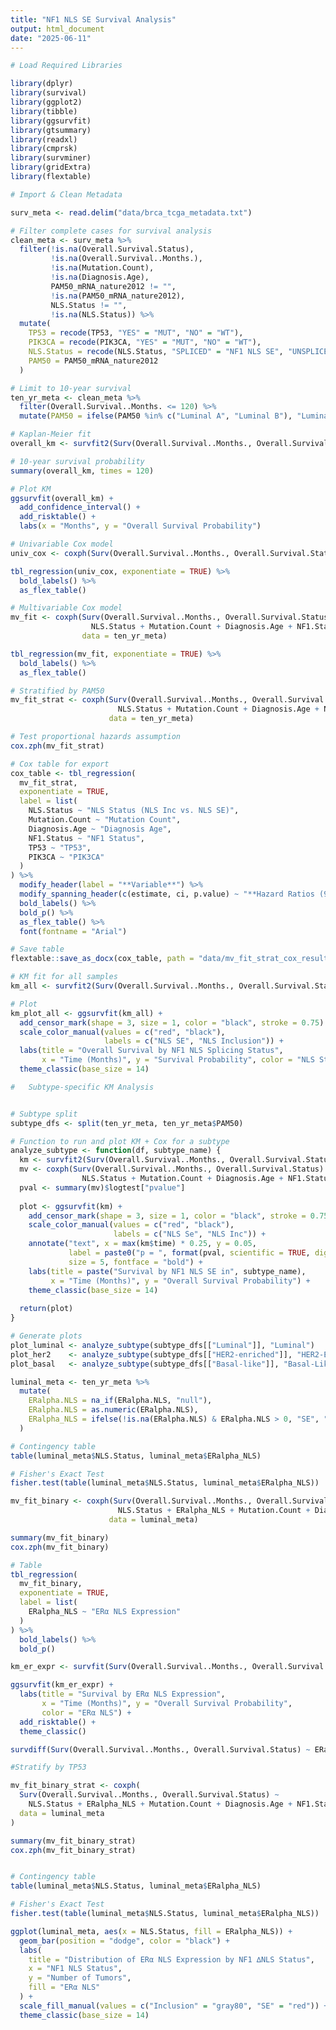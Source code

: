 ```yaml
---
title: "NF1 NLS SE Survival Analysis"
output: html_document
date: "2025-06-11"
---
```


```r

# Load Required Libraries

library(dplyr)
library(survival)
library(ggplot2)
library(tibble)
library(ggsurvfit)
library(gtsummary)
library(readxl)
library(cmprsk)
library(survminer)
library(gridExtra)
library(flextable)

```

```r


# Import & Clean Metadata

surv_meta <- read.delim("data/brca_tcga_metadata.txt")

# Filter complete cases for survival analysis
clean_meta <- surv_meta %>%
  filter(!is.na(Overall.Survival.Status),
         !is.na(Overall.Survival..Months.),
         !is.na(Mutation.Count),
         !is.na(Diagnosis.Age),
         PAM50_mRNA_nature2012 != "",
         !is.na(PAM50_mRNA_nature2012),
         NLS.Status != "",
         !is.na(NLS.Status)) %>%
  mutate(
    TP53 = recode(TP53, "YES" = "MUT", "NO" = "WT"),
    PIK3CA = recode(PIK3CA, "YES" = "MUT", "NO" = "WT"),
    NLS.Status = recode(NLS.Status, "SPLICED" = "NF1 NLS SE", "UNSPLICED" = "NLS Inc"),
    PAM50 = PAM50_mRNA_nature2012
  )

# Limit to 10-year survival
ten_yr_meta <- clean_meta %>%
  filter(Overall.Survival..Months. <= 120) %>%
  mutate(PAM50 = ifelse(PAM50 %in% c("Luminal A", "Luminal B"), "Luminal", PAM50))

```


```r

# Kaplan-Meier fit
overall_km <- survfit2(Surv(Overall.Survival..Months., Overall.Survival.Status) ~ 1, data = ten_yr_meta)

# 10-year survival probability
summary(overall_km, times = 120)

# Plot KM
ggsurvfit(overall_km) +
  add_confidence_interval() +
  add_risktable() +
  labs(x = "Months", y = "Overall Survival Probability")

```


```r

# Univariable Cox model
univ_cox <- coxph(Surv(Overall.Survival..Months., Overall.Survival.Status) ~ NLS.Status, data = ten_yr_meta)

tbl_regression(univ_cox, exponentiate = TRUE) %>%
  bold_labels() %>%
  as_flex_table()

# Multivariable Cox model
mv_fit <- coxph(Surv(Overall.Survival..Months., Overall.Survival.Status) ~ 
                  NLS.Status + Mutation.Count + Diagnosis.Age + NF1.Status + TP53 + PIK3CA, 
                data = ten_yr_meta)

tbl_regression(mv_fit, exponentiate = TRUE) %>%
  bold_labels() %>%
  as_flex_table()

# Stratified by PAM50
mv_fit_strat <- coxph(Surv(Overall.Survival..Months., Overall.Survival.Status) ~ 
                        NLS.Status + Mutation.Count + Diagnosis.Age + NF1.Status + TP53 + PIK3CA + strata(PAM50), 
                      data = ten_yr_meta)

# Test proportional hazards assumption
cox.zph(mv_fit_strat)

# Cox table for export
cox_table <- tbl_regression(
  mv_fit_strat,
  exponentiate = TRUE,
  label = list(
    NLS.Status ~ "NLS Status (NLS Inc vs. NLS SE)",
    Mutation.Count ~ "Mutation Count",
    Diagnosis.Age ~ "Diagnosis Age",
    NF1.Status ~ "NF1 Status",
    TP53 ~ "TP53",
    PIK3CA ~ "PIK3CA"
  )
) %>%
  modify_header(label = "**Variable**") %>%
  modify_spanning_header(c(estimate, ci, p.value) ~ "**Hazard Ratios (95% CI)**") %>%
  bold_labels() %>%
  bold_p() %>%
  as_flex_table() %>%
  font(fontname = "Arial")

# Save table
flextable::save_as_docx(cox_table, path = "data/mv_fit_strat_cox_results.docx")

# KM fit for all samples
km_all <- survfit2(Surv(Overall.Survival..Months., Overall.Survival.Status) ~ NLS.Status, data = ten_yr_meta)

# Plot
km_plot_all <- ggsurvfit(km_all) +
  add_censor_mark(shape = 3, size = 1, color = "black", stroke = 0.75) +
  scale_color_manual(values = c("red", "black"),
                     labels = c("NLS SE", "NLS Inclusion")) +
  labs(title = "Overall Survival by NF1 NLS Splicing Status",
       x = "Time (Months)", y = "Survival Probability", color = "NLS Status") +
  theme_classic(base_size = 14)

#   Subtype-specific KM Analysis


# Subtype split
subtype_dfs <- split(ten_yr_meta, ten_yr_meta$PAM50)

# Function to run and plot KM + Cox for a subtype
analyze_subtype <- function(df, subtype_name) {
  km <- survfit2(Surv(Overall.Survival..Months., Overall.Survival.Status) ~ NLS.Status, data = df)
  mv <- coxph(Surv(Overall.Survival..Months., Overall.Survival.Status) ~ 
                NLS.Status + Mutation.Count + Diagnosis.Age + NF1.Status, data = df)
  pval <- summary(mv)$logtest["pvalue"]
  
  plot <- ggsurvfit(km) +
    add_censor_mark(shape = 3, size = 1, color = "black", stroke = 0.75) +
    scale_color_manual(values = c("red", "black"),
                       labels = c("NLS Se", "NLS Inc")) +
    annotate("text", x = max(km$time) * 0.25, y = 0.05,
             label = paste0("p = ", format(pval, scientific = TRUE, digits = 2)),
             size = 5, fontface = "bold") +
    labs(title = paste("Survival by NF1 NLS SE in", subtype_name),
         x = "Time (Months)", y = "Overall Survival Probability") +
    theme_classic(base_size = 14)
  
  return(plot)
}

# Generate plots
plot_luminal <- analyze_subtype(subtype_dfs[["Luminal"]], "Luminal")
plot_her2    <- analyze_subtype(subtype_dfs[["HER2-enriched"]], "HER2-Enriched")
plot_basal   <- analyze_subtype(subtype_dfs[["Basal-like"]], "Basal-Like")


```

``` r

luminal_meta <- ten_yr_meta %>%
  mutate(
    ERalpha.NLS = na_if(ERalpha.NLS, "null"),
    ERalpha.NLS = as.numeric(ERalpha.NLS),
    ERalpha_NLS = ifelse(!is.na(ERalpha.NLS) & ERalpha.NLS > 0, "SE", "Inclusion")
  )

# Contingency table
table(luminal_meta$NLS.Status, luminal_meta$ERalpha_NLS)

# Fisher's Exact Test
fisher.test(table(luminal_meta$NLS.Status, luminal_meta$ERalpha_NLS))

mv_fit_binary <- coxph(Surv(Overall.Survival..Months., Overall.Survival.Status) ~ 
                        NLS.Status + ERalpha_NLS + Mutation.Count + Diagnosis.Age + NF1.Status + TP53 + PIK3CA,
                      data = luminal_meta)

summary(mv_fit_binary)
cox.zph(mv_fit_binary)

# Table
tbl_regression(
  mv_fit_binary,
  exponentiate = TRUE,
  label = list(
    ERalpha_NLS ~ "ERα NLS Expression"
  )
) %>%
  bold_labels() %>%
  bold_p()

km_er_expr <- survfit(Surv(Overall.Survival..Months., Overall.Survival.Status) ~ ERalpha_NLS, data = luminal_meta)

ggsurvfit(km_er_expr) +
  labs(title = "Survival by ERα NLS Expression",
       x = "Time (Months)", y = "Overall Survival Probability",
       color = "ERα NLS") +
  add_risktable() +
  theme_classic()

survdiff(Surv(Overall.Survival..Months., Overall.Survival.Status) ~ ERalpha_NLS, data = luminal_meta)

#Stratify by TP53

mv_fit_binary_strat <- coxph(
  Surv(Overall.Survival..Months., Overall.Survival.Status) ~ 
    NLS.Status + ERalpha_NLS + Mutation.Count + Diagnosis.Age + NF1.Status + PIK3CA + strata(TP53),
  data = luminal_meta
)

summary(mv_fit_binary_strat)
cox.zph(mv_fit_binary_strat)



```

``` r

# Contingency table
table(luminal_meta$NLS.Status, luminal_meta$ERalpha_NLS)

# Fisher's Exact Test
fisher.test(table(luminal_meta$NLS.Status, luminal_meta$ERalpha_NLS))

ggplot(luminal_meta, aes(x = NLS.Status, fill = ERalpha_NLS)) +
  geom_bar(position = "dodge", color = "black") +
  labs(
    title = "Distribution of ERα NLS Expression by NF1 ∆NLS Status",
    x = "NF1 NLS Status",
    y = "Number of Tumors",
    fill = "ERα NLS"
  ) +
  scale_fill_manual(values = c("Inclusion" = "gray80", "SE" = "red")) +
  theme_classic(base_size = 14)

```